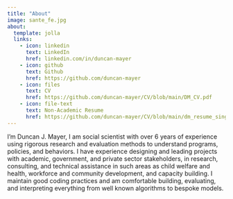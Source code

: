 ```yaml
---
title: "About"
image: sante_fe.jpg
about:
  template: jolla
  links:
    - icon: linkedin
      text: LinkedIn
      href: linkedin.com/in/duncan-mayer
    - icon: github
      text: Github
      href: https://github.com/duncan-mayer
    - icon: files
      text: CV
      href: https://github.com/duncan-mayer/CV/blob/main/DM_CV.pdf
    - icon: file-text
      text: Non-Academic Resume
      href: https://github.com/duncan-mayer/CV/blob/main/dm_resume_single.pdf
---
```


I'm Duncan J. Mayer, I am social scientist with over 6 years of experience using rigorous research and evaluation methods to understand programs, policies, and behaviors. I have experience designing and leading projects with academic, government, and private sector stakeholders, in research, consulting, and technical assistance in such areas as child welfare and health, workforce and community development, and capacity building. I maintain good coding practices and am comfortable building, evaluating, and interpreting everything from well known algorithms to bespoke models.
